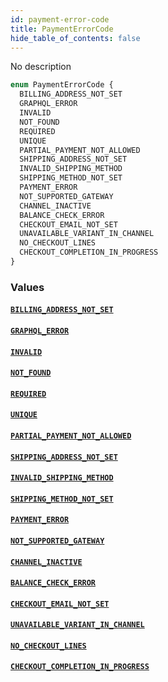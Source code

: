 ```yaml
---
id: payment-error-code
title: PaymentErrorCode
hide_table_of_contents: false
---
```


No description

```graphql
enum PaymentErrorCode {
  BILLING_ADDRESS_NOT_SET
  GRAPHQL_ERROR
  INVALID
  NOT_FOUND
  REQUIRED
  UNIQUE
  PARTIAL_PAYMENT_NOT_ALLOWED
  SHIPPING_ADDRESS_NOT_SET
  INVALID_SHIPPING_METHOD
  SHIPPING_METHOD_NOT_SET
  PAYMENT_ERROR
  NOT_SUPPORTED_GATEWAY
  CHANNEL_INACTIVE
  BALANCE_CHECK_ERROR
  CHECKOUT_EMAIL_NOT_SET
  UNAVAILABLE_VARIANT_IN_CHANNEL
  NO_CHECKOUT_LINES
  CHECKOUT_COMPLETION_IN_PROGRESS
}
```

### Values

#### [`BILLING_ADDRESS_NOT_SET`](#)

#### [`GRAPHQL_ERROR`](#)

#### [`INVALID`](#)

#### [`NOT_FOUND`](#)

#### [`REQUIRED`](#)

#### [`UNIQUE`](#)

#### [`PARTIAL_PAYMENT_NOT_ALLOWED`](#)

#### [`SHIPPING_ADDRESS_NOT_SET`](#)

#### [`INVALID_SHIPPING_METHOD`](#)

#### [`SHIPPING_METHOD_NOT_SET`](#)

#### [`PAYMENT_ERROR`](#)

#### [`NOT_SUPPORTED_GATEWAY`](#)

#### [`CHANNEL_INACTIVE`](#)

#### [`BALANCE_CHECK_ERROR`](#)

#### [`CHECKOUT_EMAIL_NOT_SET`](#)

#### [`UNAVAILABLE_VARIANT_IN_CHANNEL`](#)

#### [`NO_CHECKOUT_LINES`](#)

#### [`CHECKOUT_COMPLETION_IN_PROGRESS`](#)
